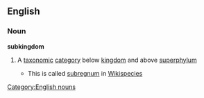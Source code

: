 ==English==
===Noun===
'''subkingdom'''
#{{taxonomy}} A [[taxonomic]] [[category]] below [[kingdom]] and above [[superphylum]]
#* This is called [[subregnum]] in [[Wikispecies]]
[[Category:English nouns]]